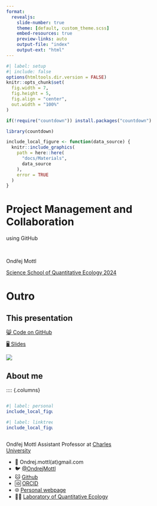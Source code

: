 ```yaml
---
format: 
  revealjs:
    slide-number: true
    theme: [default, custom_theme.scss]
    embed-resources: true
    preview-links: auto
    output-file: "index"
    output-ext: "html"
---
```


```r
#| label: setup
#| include: false
options(htmltools.dir.version = FALSE)
knitr::opts_chunk$set(
  fig.width = 7,
  fig.height = 5,
  fig.align = "center",
  out.width = "100%"
)

if(!require("countdown")) install.packages("countdown")

library(countdown)

include_local_figure <- function(data_source) {
  knitr::include_graphics(
    path = here::here(
      "docs/Materials",
      data_source
    ),
    error = TRUE
  )
}

```

# [Project Management and Collaboration]{.bold .r-fit-text} {.title}

[using GitHub]{.bold}

<br>

Ondřej Mottl

[Science School of Quantitative Ecology 2024](bit.ly/SSoQE)

# [Outro]{.bold .r-fit-text} {.title}

## [This presentation]{.bold .r-fit-text} {.title}

::: {.r-fit-text}
[😸 Code on GitHub](https://github.com/SSoQE/SSoQE-Project_Management_and_Collaboration_using_GitHub)

[🖥️ Slides](https://ssoqe.github.io/SSoQE-Project_Management_and_Collaboration_using_GitHub/)

[![](https://img.shields.io/badge/License-MIT-yellow.svg)](https://opensource.org/licenses/MIT)
:::

## About me

:::: {.columns}

::: {.column width="25%"}
```r
#| label: personal sticker
include_local_figure("Ondrej_Mottl-transparent-shadow.png")
```

```r
#| label: linktree QR
include_local_figure("qr_linktree.png")
```
:::

::: {.column width="10%"}
:::

::: {.column width="62%"}
[Ondřej Mottl]{.bold .r-fit-text .text-color-primary}
Assistant Professor at [Charles University](https://cuni.cz/UK-1.html)
<br>

* 📧 Ondrej.mottl(at)gmail.com
* 🐦 [@OndrejMottl](https://twitter.com/OndrejMottl)
* 🐱 [Github](https://github.com/OndrejMottl)
* 🆔 [ORCID](https://orcid.org/0000-0002-9796-5081)
* 🌐 [Personal webpage](https://ondrejmottl.github.io/)
* 🧑‍💻 [Laboratory of Quantitative Ecology](https://ondrejmottl.github.io/lab/about_the_lab.html)
:::
